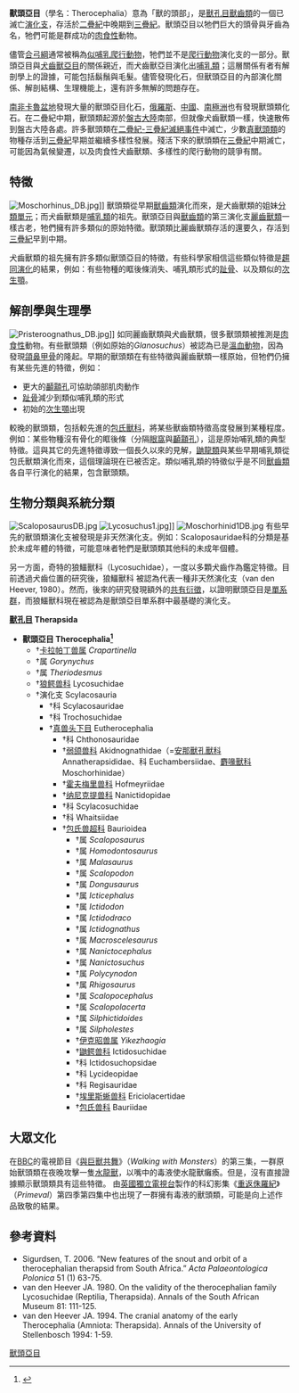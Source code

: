 {{Automatic Taxobox
| name = 獸頭亞目
| status = Fossil
| image = Bauria_BW.jpg
| image_width = 245px
| image_caption = [[包氏獸|包氏獸]]，一種生存於三疊紀早期南非的先進獸頭類
| fossil_range = {{fossil_range|265|243}}
| taxon = Therocephalia
| authority = [[羅伯特·布魯姆|Broom]], 1905
| subdivision_ranks = [[科|科]]
| subdivision = 見[[獸頭亞目#生物分類與系統分類|內文]]
}}

'''獸頭亞目'''（學名：Therocephalia）意為「獸的頭部」，是[[獸孔目|獸孔目]][[獸齒類|獸齒類]]的一個已滅亡[[演化支|演化支]]，存活於[[二疊紀|二疊紀]]中晚期到[[三疊紀|三疊紀]]。獸頭亞目以牠們巨大的頭骨與牙齒為名，牠們可能是群成功的[[肉食性|肉食性]]動物。

儘管[[合弓綱|合弓綱]]通常被稱為[[似哺乳爬行動物|似哺乳爬行動物]]，牠們並不是[[爬行動物|爬行動物]]演化支的一部分。獸頭亞目與[[犬齒獸亞目|犬齒獸亞目]]的關係親近，而犬齒獸亞目演化出[[哺乳類|哺乳類]]；這層關係有者有解剖學上的證據，可能包括鬍鬚與毛髮。儘管發現化石，但獸頭亞目的內部演化關係、解剖結構、生理機能上，還有許多無解的問題存在。

[[南非|南非]][[卡魯盆地|卡魯盆地]]發現大量的獸頭亞目化石，[[俄羅斯|俄羅斯]]、[[中國|中國]]、[[南極洲|南極洲]]也有發現獸頭類化石。在二疊紀中期，獸頭類起源於[[盤古大陸|盤古大陸]]南部，但就像犬齒獸類一樣，快速散佈到盤古大陸各處。許多獸頭類在[[二疊紀-三疊紀滅絕事件|二疊紀-三疊紀滅絕事件]]中滅亡，少數[[真獸頭類|真獸頭類]]的物種存活到[[三疊紀|三疊紀]]早期並繼續多樣性發展。殘活下來的獸頭類在[[三疊紀|三疊紀]]中期滅亡，可能因為氣候變遷，以及肉食性犬齒獸類、多樣性的爬行動物的競爭有關。

==特徵==
[[Image:Moschorhinus_DB.jpg|thumb]]]]
獸頭類從早期[[獸齒類|獸齒類]]演化而來，是犬齒獸類的姐妹[[分類單元|分類單元]]；而犬齒獸類是[[哺乳類|哺乳類]]的祖先。獸頭亞目與[[獸齒類|獸齒類]]的第三演化支[[麗齒獸類|麗齒獸類]]一樣古老，牠們擁有許多類似的原始特徵。獸頭類比麗齒獸類存活的還要久，存活到[[三疊紀|三疊紀]]早到中期。

犬齒獸類的祖先擁有許多類似獸頭亞目的特徵，有些科學家相信這些類似特徵是[[趨同演化|趨同演化]]的結果，例如：有些物種的眶後條消失、哺乳類形式的[[趾骨|趾骨]]、以及類似的[[次生顎|次生顎]]。

==解剖學與生理學==
[[Image:Pristeroognathus_DB.jpg|thumb]]]]
如同麗齒獸類與犬齒獸類，很多獸頭類被推測是[[肉食性|肉食性]]動物。有些獸頭類（例如原始的''Glanosuchus''）被認為已是[[溫血動物|溫血動物]]，因為發現[[頜鼻甲骨|頜鼻甲骨]]的隆起。早期的獸頭類在有些特徵與麗齒獸類一樣原始，但牠們仍擁有某些先進的特徵，例如：

*更大的[[顳顬孔|顳顬孔]]可協助頜部肌肉動作
*[[趾骨|趾骨]]減少到類似哺乳類的形式
*初始的[[次生顎|次生顎]]出現

較晚的獸頭類，包括較先進的[[包氏獸科|包氏獸科]]，將某些獸齒類特徵高度發展到某種程度。例如：某些物種沒有骨化的眶後條（分隔[[眼窩|眼窩]]與[[顳顬孔|顳顬孔]]），這是原始哺乳類的典型特徵。這與其它的先進特徵導致一個長久以來的見解，[[鼬龍類|鼬龍類]]與某些早期哺乳類從包氏獸類演化而來，這個理論現在已被否定。類似哺乳類的特徵似乎是不同[[獸齒類|獸齒類]]各自平行演化的結果，包含獸頭類。

==生物分類與系統分類==
[[Image:ScaloposaurusDB.jpg|thumb]]
[[Image:Lycosuchus1.jpg|thumb]]]]
[[Image:Moschorhinid1DB.jpg|thumb]]
有些早先的獸頭類演化支被發現是非天然演化支。例如：Scaloposauridae科的分類是基於未成年體的特徵，可能意味者牠們是獸頭類其他科的未成年個體。

另一方面，奇特的狼鱷獸科（Lycosuchidae），一度以多顆犬齒作為鑑定特徵。目前透過犬齒位置的研究後，狼鱷獸科
被認為代表一種非天然演化支（van den Heever, 1980）。然而，後來的研究發現額外的[[共有衍徵|共有衍徵]]，以證明獸頭亞目是[[單系群|單系群]]，而狼鱷獸科現在被認為是獸頭亞目單系群中最基礎的演化支。

'''[[獸孔目|獸孔目]] Therapsida'''
*'''獸頭亞目 Therocephalia<ref>{{Cite journal|title=New whaitsioids (Therapsida: Therocephalia) from the Teekloof Formation of South Africa and therocephalian diversity during the end-Guadalupian extinction|url=https://peerj.com/articles/3868|last=Huttenlocker|first=Adam K.|last2=Smith|first2=Roger M.H.|date=2017-10-05|journal=PeerJ|doi=10.7717/peerj.3868|volume=5|pages=e3868|language=en|issn=2167-8359|pmc=PMC5632541|pmid=29018609|access-date=2020-03-12|archive-date=2021-01-19|archive-url=https://web.archive.org/web/20210119181455/https://peerj.com/articles/3868/|dead-url=no}}</ref>'''
**†[[卡拉帕丁兽属|卡拉帕丁兽属]] ''Crapartinella''
**†属 ''Gorynychus''
**†属 ''Theriodesmus''
**†[[狼鳄兽科|狼鳄兽科]] Lycosuchidae
**†演化支 Scylacosauria
***†科 Scylacosauridae
***†科 Trochosuchidae
***†[[真兽头下目|真兽头下目]] Eutherocephalia
****†科 Chthonosauridae
****†[[弱颌兽科|弱颌兽科]] Akidnognathidae（=[[安那獸孔獸科|安那獸孔獸科]] Annatherapsididae、科 Euchambersiidae、[[麝喙獸科|麝喙獸科]] Moschorhinidae）
****†[[霍夫梅里兽科|霍夫梅里兽科]] Hofmeyriidae
****†[[纳尼克提兽科|纳尼克提兽科]] Nanictidopidae
****†科 Scylacosuchidae
****†科 Whaitsiidae
****†[[包氏兽超科|包氏兽超科]] Baurioidea
*****†属 ''Scaloposaurus''
*****†属 ''Homodontosaurus''
*****†属 ''Malasaurus''
*****†属 ''Scalopodon''
*****†属 ''Dongusaurus''
*****†属 ''Icticephalus''
*****†属 ''Ictidodon''
*****†属 ''Ictidodraco''
*****†属 ''Ictidognathus''
*****†属 ''Macroscelesaurus''
*****†属 ''Nanictocephalus''
*****†属 ''Nanictosuchus''
*****†属 ''Polycynodon''
*****†属 ''Rhigosaurus''
*****†属 ''Scalopocephalus''
*****†属 ''Scalopolacerta''
*****†属 ''Silphictidoides''
*****†属 ''Silpholestes''
*****†[[伊克昭兽属|伊克昭兽属]] ''Yikezhaogia''
*****†[[鼬鳄兽科|鼬鳄兽科]] Ictidosuchidae
*****†科 Ictidosuchopsidae
*****†科 Lycideopidae
*****†科 Regisauridae
*****†[[埃里斯蜥兽科|埃里斯蜥兽科]] Ericiolacertidae
*****†[[包氏兽科|包氏兽科]] Bauriidae

==大眾文化==
在[[BBC|BBC]]的電視節目《[[與巨獸共舞|與巨獸共舞]]》（''Walking with Monsters''）的第三集，一群原始獸頭類在夜晚攻擊一隻[[水龍獸|水龍獸]]，以嘴中的毒液使水龍獸癱瘓。但是，沒有直接證據顯示獸頭類具有這些特徵。
由[[英國獨立電視台|英國獨立電視台]]製作的科幻影集《[[重返侏羅紀|重返侏羅紀]]》（''Primeval''）第四季第四集中也出現了一群擁有毒液的獸頭類，可能是向上述作品致敬的結果。

==參考資料==
{{Reflist}}
* Sigurdsen, T. 2006. “New features of the snout and orbit of a therocephalian therapsid from South Africa.” ''Acta Palaeontologica Polonica'' 51 (1) 63-75.
* van den Heever JA.  1980.  On the validity of the therocephalian family Lycosuchidae (Reptilia, Therapsida).  Annals of the South African Museum 81: 111-125.
* van den Heever JA.  1994.  The cranial anatomy of the early Therocephalia (Amniota: Therapsida).  Annals of the University of Stellenbosch 1994: 1-59.
{{獸孔目}}
{{獸頭亞目|P.}}
{{Taxonbar|from=Q131804}}
[[Category:獸頭亞目|]]